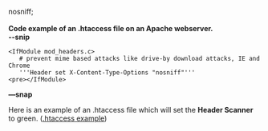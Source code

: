 nosniff; <br /><br />
'''Code example of an .htaccess file on an Apache webserver.'''<br />
'''--snip'''<pre>
<IfModule mod_headers.c>
   # prevent mime based attacks like drive-by download attacks, IE and Chrome
   '''Header set X-Content-Type-Options "nosniff"'''
<pre></IfModule></pre>
'''—snap'''

Here is an example of an .htaccess file which will set the '''Header Scanner''' to green.
([[Htaccess/EN|.htaccess example]])